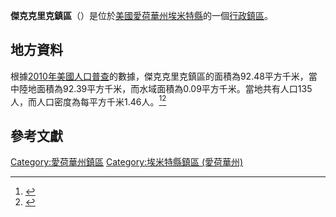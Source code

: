 {{noteTA
|G1=USState
|G2=地名
|G3=Unit
}}
{{Infobox settlement
|official_name            = 傑克克里克鎮區
|native_name = Jack Creek Township
|settlement_type          = [[行政鎮區|行政鎮區]]
|image_skyline            = 
|imagesize                = 
|image_map                = Map highlighting Jack Creek Township, Emmet County, Iowa.svg
|mapsize                  = 250px
|pushpin_map  =USA Iowa
|pushpin_label = 傑克克里克鎮區
|pushpin_label_position   = top
|pushpin_map_caption      = 傑克克里克鎮區在愛荷華州的位置
|subdivision_type         = [[世界政區索引|國家]]
|subdivision_type1        = [[美国州份|州份]]
|subdivision_type2        = [[愛荷華州行政区划|縣]]
|subdivision_name         = [[美国|美国]]
|subdivision_name1        = [[愛荷華州|愛荷華州]]
|subdivision_name2        = [[埃米特縣_(愛荷華州)|埃米特縣]]
|elevation_ft             = 1250
|elevation_m              = 381
|timezone                 = [[北美中部時區|北美中部時區]]
|area_total_km2           = 92.48
|area_land_km2            = 92.39
|area_water_km2           = 0.09
|area_total_sq_mi         = 
|area_land_sq_mi          = 
|area_water_sq_mi         = 
|population_as_of         = [[2010年美國人口普查|2010]]
|population_footnotes     = 
|population_total         = 135
|population_density_km2   = auto
|population_density_sq_mi = auto
|utc_offset               = -6
|coordinates              = {{coord|43|17|59|N|94|37|11|W|type:city_region:US-AL_source:GNS-enwiki|display=inline,title}}
| coor_pinpoint           = 
| coordinates_footnotes   = 
|timezone_DST             = CDT
|utc_offset_DST           = -5
|postal_code_type         = [[美國郵區編號|郵區編號]]
|postal_code              = 50578, 51342, 51365
|area_code                = {{link-en|电话区号712|Area code 712|712}}
|blank_name = [[地名信息系统|GNIS ID]]
|blank_info = 468089
}}
'''傑克克里克鎮區'''（{{lang-en|Jack Creek Township}}）是位於[[美國|美國]][[愛荷華州|愛荷華州]][[埃米特縣_(愛荷華州)|埃米特縣]]的一個[[行政鎮區|行政鎮區]]。

== 地方資料 ==
根據[[2010年美國人口普查|2010年美國人口普查]]的數據，傑克克里克鎮區的面積為92.48平方千米，當中陸地面積為92.39平方千米，而水域面積為0.09平方千米。當地共有人口135人，而人口密度為每平方千米1.46人。<ref name="GR8">{{cite web|url=http://factfinder2.census.gov|publisher=[[美国人口调查局|美国人口调查局]]|accessdate=2011-05-14|title=American FactFinder|archive-date=2013-09-11|archive-url=https://web.archive.org/web/20130911234518/http://factfinder2.census.gov/|dead-url=no}}</ref><ref>{{cite web|url=https://www.citypopulation.de/en/usa/iowa/admin/|title=USA: Iowa (Counties and Townships) - City Population}}</ref>

== 參考文獻 ==
{{reflist}}

{{埃米特縣 (愛荷華州)}}

{{DEFAULTSORT:Jack Creek Township}}
[[Category:愛荷華州鎮區|Category:愛荷華州鎮區]]
[[Category:埃米特縣鎮區_(愛荷華州)|Category:埃米特縣鎮區 (愛荷華州)]]

{{Iowa-geo-stub}}